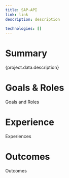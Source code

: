 ```yaml
---
title: SAP-API
link: link
description: description

technologies: []
---
```


# Summary

{project.data.description}

# Goals & Roles

Goals and Roles

# Experience

Experiences

# Outcomes

Outcomes
